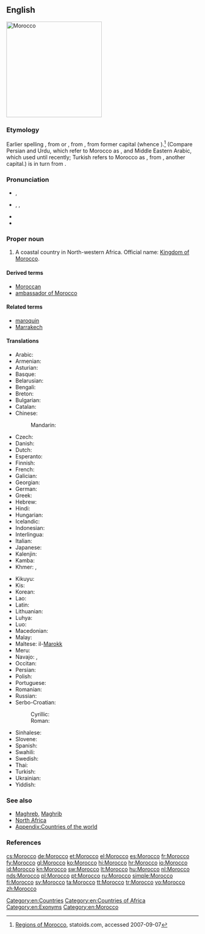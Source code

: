 {{also|morocco}}
==English==
[[Image:Morocco (orthographic projection).svg|250px|thumb|right|Morocco]]
{{wikipedia}}

===Etymology===
Earlier spelling {{term|Marocco|lang=en}}, from {{etyl|es}} {{term|Marruecos|lang=es}} or {{etyl|pt}} {{term|Marrocos|lang=pt}}, from {{etyl|ML.}} {{term|Marrochium|lang=la}}, from former capital {{term|||Marrakech|lang=la}} (whence {{etyl|en|-}} {{term|Marrakech}}).<ref>[http://www.statoids.com/uma.html Regions of Morocco], statoids.com, accessed 2007-09-07</ref> (Compare Persian and Urdu, which refer to Morocco as {{term|مراکش|sc=Arab|lang=fa||marâkeš}}, and Middle Eastern Arabic, which used {{term|مراكش|sc=Arab|lang=fa||marraakush}} until recently; Turkish refers to Morocco as {{term|Fas|lang=tr}}, from {{term|Fas||Fez|lang=tr}}, another capital.) {{term||Marrakech}} is in turn from {{etyl|ber}} {{term||Murt n Akush|Land of God}}.

===Pronunciation===
* {{a|UK}} {{IPA|/məˈrɒkəʊ/}}, {{X-SAMPA|/m@"rQk@U/}}
* {{a|US}} {{enPR|məräk'ō}}, {{IPAchar|/məˈrɑkoʊ/}}, {{X-SAMPA|/m@"rAkoU/}}
* {{audio|En-us-Morocco.ogg|Audio (US)}}
* {{rhymes|ɒkəʊ}}

===Proper noun===
{{en-proper noun}}

# A coastal country in North-western Africa. Official name: [[Kingdom of Morocco]].

====Derived terms====
* [[Moroccan]]
* [[ambassador of Morocco]]

====Related terms====
* [[maroquin]]
* [[Marrakech]]

====Translations====
{{trans-top|country}}
* Arabic: {{t-|ar|المغرب|m|tr=al-mághrib}}
* Armenian: {{t-|hy|Մարոկկո|tr=Marokko}}
* Asturian: {{t|ast|Marruecos|m|p}}
* Basque: {{t|eu|Maroko}}
* Belarusian: {{t|be|Марока|n|tr=Maróka|sc=Cyrl}}
* Bengali: {{t-|bn|মরোক্কো}}
* Breton: {{t|br|Maroko}}
* Bulgarian: {{t-|bg|Мароко|tr=Maróko}}
* Catalan: {{t|ca|Marroc|m}}
* Chinese:
*: Mandarin: {{t-|cmn|摩洛哥|tr=Móluògē|sc=Hani}}
* Czech: {{t-|cs|Maroko|m}}
* Danish: {{t-|da|Marokko}}
* Dutch: {{t+|nl|Marokko}}
* Esperanto: {{t-|eo|Maroko|xs=Esperanto}}
* Finnish: {{t+|fi|Marokko}}
* French: {{t+|fr|Maroc|m}}
* Galician: {{t|gl|Marrocos|m|p}}
* Georgian: {{t|ka|მაროკო|tr=Maroko|sc=Geor|xs=Georgian}}
* German: {{t+|de|Marokko}}
* Greek: {{t+|el|Μαρόκο|n|tr=Maróko}}
* Hebrew: {{t|he|מרוקו|tr=Maroko}}
* Hindi: {{t|hi|मोरक्को|tr=morakko|sc=Deva}}
* Hungarian: {{t+|hu|Marokkó}}
* Icelandic: {{t|is|Marokkó}}
* Indonesian: {{t-|id|Moroko|xs=Indonesian}}
* Interlingua: {{t|ia|Marroco}}
* Italian: {{t+|it|Marocco|m}}
* Japanese: {{t+|ja|モロッコ|tr=Morokko}}
* Kalenjin: {{tø|kln|Moroko}}
* Kamba: {{tø|kam|Moroko}}
* Khmer: {{t|km|ប្រទេសម៉ូរ៉ុកកូ|tr=prɑteih moorokkoo|sc=Khmr}}, {{t|km|ម៉ូរ៉ុកកូ|tr=moorokkoo|sc=Khmr}}
{{trans-mid}}
* Kikuyu: {{tø|ki|Moroko}}
* Kis: {{tø|kis|Moroko}}
* Korean: {{t+|ko|모로코|tr=Moroko|sc=Hang}}
* Lao: {{t|lo|ມາລົກ|tr=maalok|sc=Laoo|xs=Lao}}
* Latin: {{t+|la|Marocum|}}
* Lithuanian: {{t|lt|Marokas|m}}
* Luhya: {{tø|luy|Moroko}}
* Luo: {{tø|luo|Moroko}}
* Macedonian: {{t-|mk|Мароко|n|tr=Maróko}}
* Malay: {{t|ms|Maghribi}}
* Maltese: il-[[Marokk]]
* Meru: {{tø|mer|Moroko}}
* Navajo: {{tø|nv|Moroko‎}}, {{tø|nv|Máághwib bikéyah}}
* Occitan: {{t|oc|Marròc|m}}
* Persian: {{t|fa|مراکش|tr=Marâkeš|sc=fa-Arab}}
* Polish: {{t+|pl|Maroko}}
* Portuguese: {{t+|pt|Marrocos|m|p}}
* Romanian: {{t-|ro|Maroc|n}}
* Russian: {{t-|ru|Марокко|n|tr=Marókko}} {{indeclinable}}
* Serbo-Croatian:
*: Cyrillic: {{t|sh|Мароко|m}}
*: Roman: {{t|sh|Maroko|m}}
* Sinhalese: {{t|si|මොරොක්කෝව|tr=morokkōva|sc=Sinh}}
* Slovene: {{t+|sl|Maroko|m}}
* Spanish: {{t+|es|Marruecos|m}}
* Swahili: {{t+|sw|Moroko|xs=Swahili}}
* Swedish: {{t+|sv|Marocko}}
* Thai: {{t|th|โมร็อกโก|tr=moh-rók-goh}}
* Turkish: {{t+|tr|Fas}}
* Ukrainian: {{t|uk|Марокко|n|tr=Marókko|sc=Cyrl}}
* Yiddish: {{t|yi|מאראקא|alt=מאַראָקאָ|tr=Maroko|xs=Yiddish}}
{{trans-bottom}}

===See also===
* [[Maghreb]], [[Maghrib]]
* [[North Africa]]
* [[Appendix:Countries of the world]]

===References===
<references/>

[[Category:en:Countries]]
[[Category:en:Countries of Africa]]
[[Category:en:Exonyms]]
[[Category:en:Morocco]]

[[cs:Morocco]]
[[de:Morocco]]
[[et:Morocco]]
[[el:Morocco]]
[[es:Morocco]]
[[fr:Morocco]]
[[fy:Morocco]]
[[gl:Morocco]]
[[ko:Morocco]]
[[hi:Morocco]]
[[hr:Morocco]]
[[io:Morocco]]
[[id:Morocco]]
[[kn:Morocco]]
[[sw:Morocco]]
[[lt:Morocco]]
[[hu:Morocco]]
[[nl:Morocco]]
[[nds:Morocco]]
[[pl:Morocco]]
[[pt:Morocco]]
[[ru:Morocco]]
[[simple:Morocco]]
[[fi:Morocco]]
[[sv:Morocco]]
[[ta:Morocco]]
[[tt:Morocco]]
[[tr:Morocco]]
[[vo:Morocco]]
[[zh:Morocco]]